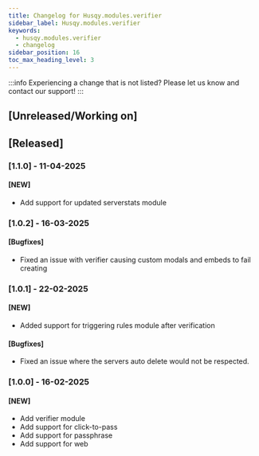 ```yaml
---
title: Changelog for Husqy.modules.verifier
sidebar_label: Husqy.modules.verifier
keywords:
  - husqy.modules.verifier
  - changelog
sidebar_position: 16
toc_max_heading_level: 3
---
```


:::info
Experiencing a change that is not listed? Please let us know and contact our support!
:::

## [Unreleased/Working on]

## [Released]

### [1.1.0] - 11-04-2025

#### [NEW]

- Add support for updated serverstats module

### [1.0.2] - 16-03-2025

#### [Bugfixes]

- Fixed an issue with verifier causing custom modals and embeds to fail creating

### [1.0.1] - 22-02-2025

#### [NEW]

- Added support for triggering rules module after verification

#### [Bugfixes]

- Fixed an issue where the servers auto delete would not be respected.

### [1.0.0] - 16-02-2025

#### [NEW]

- Add verifier module
- Add support for click-to-pass
- Add support for passphrase
- Add support for web
